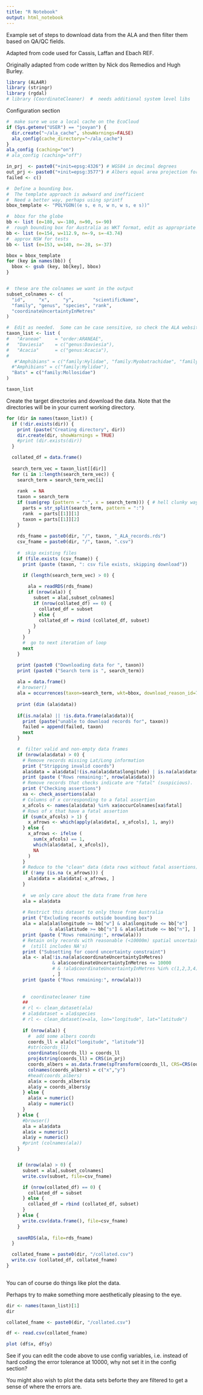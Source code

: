 ```yaml
---
title: "R Notebook"
output: html_notebook
---
```


Example set of steps to download data from the ALA and then filter them based on QA/QC fields.

Adapted from code used for Cassis, Laffan and Ebach REF.

Originally adapted from code written by Nick dos Remedios and Hugh Burley.


```r
library (ALA4R)
library (stringr)
library (rgdal) 
# library (CoordinateCleaner)  #  needs additional system level libs
```

Configuration section

```r
#  make sure we use a local cache on the EcoCloud
if (Sys.getenv("USER") == "jovyan") {
  dir.create("~/ala_cache", showWarnings=FALSE)
  ala_config(cache_directory="~/ala_cache")
}
ala_config (caching="on")
# ala_config (caching="off")

in_prj  <- paste0("+init=epsg:4326") # WGS84 in decimal degrees
out_prj <- paste0("+init=epsg:3577") # Albers equal area projection for Australia
failed <- c()

#  Define a bounding box.
#  The template approach is awkward and inefficient
#  Need a better way, perhaps using sprintf
bbox_template <- "POLYGON((e s, e n, w n, w s, e s))"

#  bbox for the globe
bb <- list (e=180, w=-180, n=90, s=-90)
#  rough bounding box for Australia as WKT format, edit as appropriate
bb <- list (e=154, w=112.9, n=-9, s=-43.74)
#  approx NSW for tests
bb <- list (e=153, w=140, n=-28, s=-37)

bbox = bbox_template
for (key in names(bb)) {
  bbox <- gsub (key, bb[key], bbox)
}


#  these are the colnames we want in the output
subset_colnames <- c(
  "id",     "x",     "y",       "scientificName",
  "family", "genus", "species", "rank", 
  "coordinateUncertaintyInMetres"
)

```

```r

#  Edit as needed.  Some can be case sensitive, so check the ALA website to be certain.
taxon_list <- list (
#   "Araneae"     = "order:ARANEAE",
#   "Daviesia"    = c("genus:Daviesia"),
#   "Acacia"      = c("genus:Acacia"),
#   
   #"Amphibians" = c("family:Hylidae", "family:Myobatrachidae", "family:Microhylidae")
  #"Amphibians" = c("family:Hylidae"),
  "Bats" = c("family:Mollosidae")
)

taxon_list
```

Create the target directories and download the data.
Note that the directories will be in your current working directory.  

```r

for (dir in names(taxon_list)) {
  if (!dir.exists(dir)) {
    print (paste("Creating directory", dir))
    dir.create(dir, showWarnings = TRUE)
    #print (dir.exists(dir))
  }

  collated_df = data.frame()
  
  search_term_vec = taxon_list[[dir]]
  for (i in 1:length(search_term_vec)) { 
    search_term = search_term_vec[i]
    
    rank  = NA
    taxon = search_term
    if (sum(grep (pattern = ":", x = search_term))) { # hell clunky way of finding a colon
      parts = str_split(search_term, pattern = ":")
      rank  = parts[[1]][1]
      taxon = parts[[1]][2]
    }
      
    rds_fname = paste0(dir, "/", taxon, "_ALA_records.rds")
    csv_fname = paste0(dir, "/", taxon, ".csv")
    
    #  skip existing files
    if (file.exists (csv_fname)) {
      print (paste (taxon, ": csv file exists, skipping download"))

      if (length(search_term_vec) > 0) {
        
        ala = readRDS(rds_fname)
        if (nrow(ala)) {
          subset = ala[,subset_colnames]
          if (nrow(collated_df) == 0) {
            collated_df = subset
          } else {
            collated_df = rbind (collated_df, subset)
          }
        }
      }
      #  go to next iteration of loop
      next
    }

    print (paste0 ("Downloading data for ", taxon))
    print (paste0 ("Search term is ", search_term))
    
    ala = data.frame()
    # browser()
    ala = occurrences(taxon=search_term, wkt=bbox, download_reason_id=7)
  
    print (dim (ala$data))
  
    if(is.na(ala) || !is.data.frame(ala$data)){
      print (paste("unable to download records for", taxon))
      failed = append(failed, taxon)
      next
    }

    #  filter valid and non-empty data frames
    if (nrow(ala$data) > 0) {
      # Remove records missing Lat/Long information
      print ("Stripping invalid coords")
      ala$data = ala$data[!(is.na(ala$data$longitude) | is.na(ala$data$latitude)),]
      print (paste ("Rows remaining:", nrow(ala$data)))
      # Remove records that checks indicate are "fatal" (suspicious).
      print ("Checking assertions")
      xa <- check_assertions(ala)
      # Columns of x corresponding to a fatal assertion
      x_afcols <- names(ala$data) %in% xa$occurColnames[xa$fatal]                      
      # Rows of x that have a fatal assertion
      if (sum(x_afcols) > 1) { 
        x_afrows <- which(apply(ala$data[, x_afcols], 1, any))
      } else {  
        x_afrows <- ifelse (
          sum(x_afcols) == 1, 
          which(ala$data[, x_afcols]), 
          NA
        )
      }
      # Reduce to the "clean" data (data rows without fatal assertions)
      if (!any (is.na (x_afrows))) {
        ala$data = ala$data[-x_afrows, ] 
      }
      
      #  we only care about the data frame from here
      ala = ala$data
      
      # Restrict this dataset to only those from Australia
      print ("Excluding records outside bounding box")
      ala = ala[ala$longitude >= bb["w"] & ala$longitude <= bb["e"]
                & ala$latitude >= bb["s"] & ala$latitude <= bb["n"], ]
      print (paste ("Rows remaining:", nrow(ala)))
      # Retain only records with reasonable (<10000m) spatial uncertainty
      #  (still includes NA's)
      print ("Subsetting for coord uncertainty constraint")
      ala <- ala[!is.na(ala$coordinateUncertaintyInMetres)
                 & ala$coordinateUncertaintyInMetres <= 10000 
                 # & !ala$coordinateUncertaintyInMetres %in% c(1,2,3,4)
                 , ]
      print (paste ("Rows remaining:", nrow(ala)))
      
      
      #  coordinatecleaner time
      ##
      # rl <- clean_dataset(ala)
      # ala$dataset = ala$species
      # rl <- clean_dataset(x=ala, lon="longitude", lat="latitude")
      
      if (nrow(ala)) {
        #  add some albers coords
        coords_ll = ala[c("longitude", "latitude")]
        #str(coords_ll)
        coordinates(coords_ll) = coords_ll
        proj4string(coords_ll) = CRS(in_prj)
        coords_albers = as.data.frame(spTransform(coords_ll, CRS=CRS(out_prj)))[, 3:4]
        colnames(coords_albers) = c("x","y")
        #head(coords_albers)
        ala$x = coords_albers$x
        ala$y = coords_albers$y
      } else {
        ala$x = numeric()
        ala$y = numeric()
      }
    } else {
      #browser()
      ala = ala$data
      ala$x = numeric()
      ala$y = numeric()
      #print (colnames(ala))
    }


    if (nrow(ala) > 0) {
      subset = ala[,subset_colnames]
      write.csv(subset, file=csv_fname)

      if (nrow(collated_df) == 0) {
        collated_df = subset
      } else {
        collated_df = rbind (collated_df, subset)
      }
    } else {
      write.csv(data.frame(), file=csv_fname)
    }
  
    saveRDS(ala, file=rds_fname)
  }

  collated_fname = paste0(dir, "/collated.csv")
  write.csv (collated_df, collated_fname)
}
    
```
   

You can of course do things like plot the data.

Perhaps try to make something more aesthetically pleasing to the eye.  

```r

dir <- names(taxon_list)[1]
dir 

collated_fname <- paste0(dir, "/collated.csv")

df <- read.csv(collated_fname)

plot (df$x, df$y)

```

    
See if you can edit the code above to use config variables,
i.e. instead of hard coding the error tolerance at 10000, 
why not set it in the config section?

You might also wish to plot the data sets beforte they are filtered to get a sense of where the errors are.  
